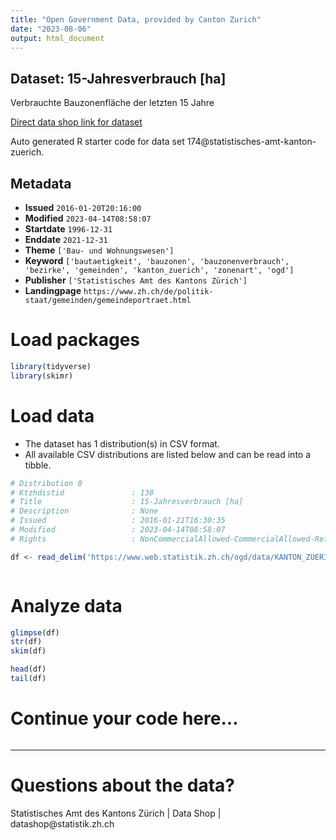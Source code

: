 ```yaml
---
title: "Open Government Data, provided by Canton Zurich"
date: "2023-08-06"
output: html_document
---
```


## Dataset: 15-Jahresverbrauch [ha]

Verbrauchte Bauzonenfläche der letzten 15 Jahre

[Direct data shop link for dataset](https://www.zh.ch/de/politik-staat/opendata.html#/datasets/174@statistisches-amt-kanton-zuerich)

Auto generated R starter code for data set 174@statistisches-amt-kanton-zuerich.

## Metadata

- **Issued** `2016-01-20T20:16:00`
- **Modified** `2023-04-14T08:58:07`
- **Startdate** `1996-12-31`
- **Enddate** `2021-12-31`
- **Theme** `['Bau- und Wohnungswesen']`
- **Keyword** `['bautaetigkeit', 'bauzonen', 'bauzonenverbrauch', 'bezirke', 'gemeinden', 'kanton_zuerich', 'zonenart', 'ogd']`
- **Publisher** `['Statistisches Amt des Kantons Zürich']`
- **Landingpage** `https://www.zh.ch/de/politik-staat/gemeinden/gemeindeportraet.html`


# Load packages

```r

library(tidyverse)
library(skimr)

```

# Load data

-   The dataset has 1 distribution(s) in CSV format.
-   All available CSV distributions are listed below and can be read into a tibble.

```r

# Distribution 0
# Ktzhdistid               : 138
# Title                    : 15-Jahresverbrauch [ha]
# Description              : None
# Issued                   : 2016-01-21T16:30:35
# Modified                 : 2023-04-14T08:58:07
# Rights                   : NonCommercialAllowed-CommercialAllowed-ReferenceRequired

df <- read_delim('https://www.web.statistik.zh.ch/ogd/data/KANTON_ZUERICH_45.csv')



```

# Analyze data

```r

glimpse(df)
str(df)
skim(df)

head(df)
tail(df)

```

# Continue your code here...

```r

```

------------------------------------------------------------------------

# Questions about the data?

Statistisches Amt des Kantons Zürich | Data Shop | datashop@statistik.zh.ch
